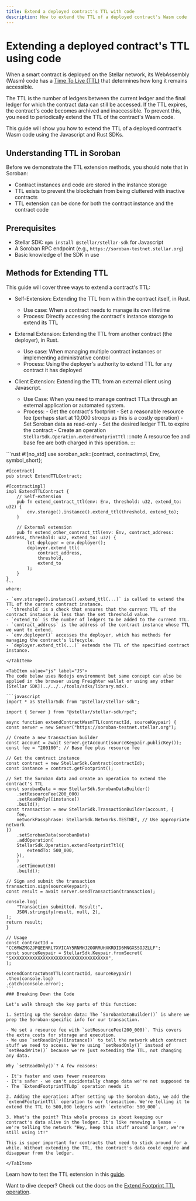 ```yaml
---
title: Extend a deployed contract's TTL with code
description: How to extend the TTL of a deployed contract's Wasm code
---
```



# Extending a deployed contract's TTL using code

When a smart contract is deployed on the Stellar network, its WebAssembly (Wasm) code has a [Time To Live (TTL)](../../../learn/encyclopedia/storage/state-archival.mdx#ttl) that determines how long it remains accessible.

The TTL is the number of ledgers between the current ledger and the final ledger for which the contract data can still be accessed. If the TTL expires, the contract's code becomes archived and inaccessible. To prevent this, you need to periodically extend the TTL of the contract's Wasm code.

This guide will show you how to extend the TTL of a deployed contract's Wasm code using the Javascript and Rust SDKs.

## Understanding TTL in Soroban

Before we demonstrate the TTL extension methods, you should note that in Soroban:

- Contract instances and code are stored in the instance storage
- TTL exists to prevent the blockchain from being cluttered with inactive contracts
- TTL extension can be done for both the contract instance and the contract code

## Prerequisites

- Stellar SDK: `npm install @stellar/stellar-sdk` for Javascript
- A Soroban RPC endpoint (e.g., `https://soroban-testnet.stellar.org`)
- Basic knowledge of the SDK in use

## Methods for Extending TTL

This guide will cover three ways to extend a contract's TTL:

- Self-Extension: Extending the TTL from within the contract itself, in Rust.

  - Use case: When a contract needs to manage its own lifetime
  - Process: Directly accessing the contract's instance storage to extend its TTL

- External Extension: Extending the TTL from another contract (the deployer), in Rust.

  - Use case: When managing multiple contract instances or implementing administrative control
  - Process: Using the deployer's authority to extend TTL for any contract it has deployed

- Client Extension: Extending the TTL from an external client using Javascript.
  - Use Case: When you need to manage contract TTLs through an external application or automated system.
  - Process: - Get the contract's footprint - Set a reasonable resource fee (perhaps start at 10,000 stroops as this is a costly operation) - Set Soroban data as read-only - Set the desired ledger TTL to expire the contract - Create an operation `StellarSdk.Operation.extendFootprintTtl` :::note A resource fee and base fee are both charged in this operation. :::

<Tabs groupId="language" defaultValue="rust">
  <TabItem value="rust" label="Rust">
    ```rust
    #![no_std]
    use soroban_sdk::{contract, contractimpl, Env, symbol_short};

    #[contract]
    pub struct ExtendTTLContract;

    #[contractimpl]
    impl ExtendTTLContract {
        // Self-extension
        pub fn extend_contract_ttl(env: Env, threshold: u32, extend_to: u32) {
            env.storage().instance().extend_ttl(threshold, extend_to);
        }

        // External extension
        pub fn extend_other_contract_ttl(env: Env, contract_address: Address, threshold: u32, extend_to: u32) {
            let deployer = env.deployer();
            deployer.extend_ttl(
                contract_address,
                threshold,
                extend_to
            );
        }
    }
    ```
    where:

    - `env.storage().instance().extend_ttl(...)` is called to extend the TTL of the current contract instance.
    - `threshold` is a check that ensures that the current TTL of the contract instance is less than the set threshold value.
    - `extend_to` is the number of ledgers to be added to the current TTL.
    - `contract_address` is the address of the contract instance whose TTL we want to extend.
    - `env.deployer()` accesses the deployer, which has methods for managing the contract's lifecycle.
    - `deployer.extend_ttl(...)` extends the TTL of the specified contract instance.

    </TabItem>

    <TabItem value="js" label="JS">
    The code below uses Nodejs environment but same concept can also be applied in the browser using Freighter wallet or using any other [Stellar SDK](../../../tools/sdks/library.mdx).

    ```javascript
    import * as StellarSdk from "@stellar/stellar-sdk";

    import { Server } from "@stellar/stellar-sdk/rpc";

    async function extendContractWasmTTL(contractId, sourceKeypair) {
    const server = new Server("https://soroban-testnet.stellar.org");

    // Create a new transaction builder
    const account = await server.getAccount(sourceKeypair.publicKey());
    const fee = "200100"; // Base fee plus resource fee

    // Get the contract instance
    const contract = new StellarSdk.Contract(contractId);
    const instance = contract.getFootprint();

    // Set the Soroban data and create an operation to extend the contract's TTL
    const sorobanData = new StellarSdk.SorobanDataBuilder()
        .setResourceFee(200_000)
        .setReadOnly([instance])
        .build();
    const transaction = new StellarSdk.TransactionBuilder(account, {
        fee,
        networkPassphrase: StellarSdk.Networks.TESTNET, // Use appropriate network
    })
        .setSorobanData(sorobanData)
        .addOperation(
        StellarSdk.Operation.extendFootprintTtl({
            extendTo: 500_000,
        }),
        )
        .setTimeout(30)
        .build();

    // Sign and submit the transaction
    transaction.sign(sourceKeypair);
    const result = await server.sendTransaction(transaction);

    console.log(
        "Transaction submitted. Result:",
        JSON.stringify(result, null, 2),
    );
    return result;
    }

    // Usage
    const contractId = "CC6MWZMG2JPQEENRL7XVICAY5RNMHJ2OORMUHXKRDID6MNGXSSOJZLLF";
    const sourceKeypair = StellarSdk.Keypair.fromSecret(
    "SXXXXXXXXXXXXXXXXXXXXXXXXXXXXXXXXXXXXX",
    );

    extendContractWasmTTL(contractId, sourceKeypair)
    .then(console.log)
    .catch(console.error);
    ```
    ### Breaking Down the Code

    Let's walk through the key parts of this function:

    1. Setting up the Soroban data: The `SorobanDataBuilder()` is where we prep the Soroban-specific info for our transaction.

    - We set a resource fee with `setResourceFee(200_000)`. This covers the extra costs for storage and execution.
    - We use `setReadOnly([instance])` to tell the network which contract stuff we need to access. We're using `setReadOnly()` instead of `setReadWrite()` because we're just extending the TTL, not changing any data.

    Why `setReadOnly()`? A few reasons:

    - It's faster and uses fewer resources
    - It's safer - we can't accidentally change data we're not supposed to
    - The `ExtendFootprintTTLOp` operation needs it

    2. Adding the operation: After setting up the Soroban data, we add the `extendFootprintTtl` operation to our transaction. We're telling it to extend the TTL to 500,000 ledgers with `extendTo: 500_000`.

    3. What's the point? This whole process is about keeping our contract's data alive in the ledger. It's like renewing a lease - we're telling the network "Hey, keep this stuff around longer, we're still using it!"

    This is super important for contracts that need to stick around for a while. Without extending the TTL, the contract's data could expire and disappear from the ledger.

    </TabItem>

</Tabs>

Learn how to test the TTL extension in this [guide](../archival/test-ttl-extension.mdx).

Want to dive deeper? Check out the docs on the [Extend Footprint TTL operation](../../../learn/encyclopedia/storage/state-archival.mdx#extendfootprintttlop).

